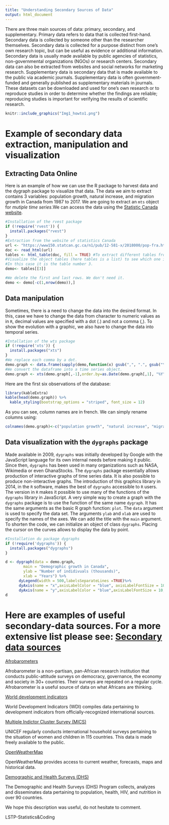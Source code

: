 ```yaml
---
title: "Understanding Secondary Sources of Data"
output: html_document
---
```


There are three main sources of data: primary, secondary, and supplementary. Primary data refers to data that is collected first-hand. Secondary data is collected by someone other than the researcher themselves. Secondary data is collected for a purpose distinct from one’s own research topic, but can be useful as evidence or additional information. Secondary data is usually made available by public agencies of statistics, non-governmental organizations (NGOs) or research centers. Secondary data can also be extracted from websites and social networks for marketing research. Supplementary data is secondary data that is made available to the public via academic journals. Supplementary data is often government-funded and generally published as supplementary materials in journals. These datasets can be downloaded and used for one’s own research or to reproduce studies in order to determine whether the findings are reliable; reproducing studies is important for verifying the results of scientific research. 


```r
knitr::include_graphics("Img1_howto1.png")
```

# Example of secondary data extraction, manipulation and visualization
## Extracting Data Online

Here is an example of how we can use the R package to harvest data and the dygraph package to visualize that data. The data we aim to extract contains 3 variables: population growth, natural increase, and migration growth in Canada from 1987 to 2017. We are going to extract an `mts` object for _mutiple time series_.We can access the data using the [Statistic Canada website](https://www150.statcan.gc.ca/n1/pub/12-581-x/2018000/pop-fra.htm). 

```r
#Installation of the rvest package
if (!require('rvest')) {
  install.packages("rvest")
}
#Extraction from the website of statistics Canada
url <- "https://www150.statcan.gc.ca/n1/pub/12-581-x/2018000/pop-fra.htm"
doc <- read_html(url)
tables <- html_table(doc, fill = TRUE) #To extract different tables from the website
#Visualize the object tables (here tables is a list) to see which one is targeted.
#In this case it is the table number 3.
demo<- tables[[3]]

#We delete the first and last rows. We don't need it.
demo <- demo[-c(1,nrow(demo)),]

```

## Data manipulation

Sometimes, there is a need to change the data into the desired format.
In this, case we have to change the data from character to numeric values as in `R`, decimal values are specified with a dot (.) and not a comma (,). To show the evolution with a graphic, we also have to change the data into temporal series.

```r
#Intallation of the wts package
if (!require('xts')) {
  install.packages("xts")
}
#We replace each comma by a dot.
demo.graph <- data.frame(sapply(demo,function(x) gsub(",", ".", gsub("\\.", "",x))))
#We convert the dataframe into a time series object.
demo.graph <- xts(demo.graph[,-1],order.by=as.Date(demo.graph[,1], "%Y"))
```


Here are the first six observations of the database: 

```r
library(kableExtra)
kable(head(demo.graph)) %>%
  kable_styling(bootstrap_options = "striped", font_size = 12)
```

As you can see, column names are in french. We can simply rename columns using:

```r
colnames(demo.graph)<-c("population growth", "natural increase", "migration growth")
```

## Data visualization with the `dygraphs` package

Made available in 2009, `dygraphs` was initially developed by Google with the JavaScript language for its own internal needs before making it public. Since then, `dygraphs` has been used in many organizations such as NASA, Wikimedia or even GhanaStocks. The `dygraphs` package essentially allows production of interactive graphs of time series data. It is also possible to produce non-interactive graphs. The introduction of this graphics library in 2014, in the `R` software, makes the best of `dygraphs` accessible to `R` users. The version in `R` makes it possible to use many of the functions of the `dygraphs` library in JavaScript. A very simple way to create a graph with the `dygraphs` package is to use the function of the same name `dygraph`. It has the same arguments as the basic R graph function: `plot`. The `data` argument is used to specify the data set. The arguments `ylab` and `xlab` are used to specify the names of the axes. We can add the title with the `main` argument. To shorten the code, we can initialize an object of class `dygraphs`. Placing the cursor on the curves allows to display the data by point.

```r
#Installation du package dygraphs
if (!require('dygraphs')) {
  install.packages("dygraphs")
}
```


```r
d <- dygraph(data = demo.graph, 
        main = "Demographic growth in Canada", 
        ylab = "Number of indidivuals (thousands)", 
        xlab = "Years") %>% 
      dyLegend(width = 500,labelsSeparateLines =TRUE)%>%
      dyAxis(name = "x",axisLabelColor = "blue", axisLabelFontSize = 10,drawGrid = FALSE) %>%
      dyAxis(name = "y",axisLabelColor = "blue",axisLabelFontSize = 10,gridLineWidth = 0.1)
d
```


# Here are examples of useful secondary-data sources. For a more extensive list please see: [Secondary data sources](https://researchguides.ben.edu/c.php?g=282050&p=7037030)

[Afrobarometers](https://afrobarometer.org/)

Afrobarometer is a non-partisan, pan-African research institution that conducts public-attitude surveys on democracy, governance, the economy and society in 30+ countries. Their surveys are repeated on a regular cycle. Afrobarometer is a useful source of data on what Africans are thinking.

[World development indicators](https://databank.worldbank.org/source/world-development-indicators)

World Development Indicators (WDI) compiles data pertaining to development indicators from officially-recognized international sources. 

[Multiple Indictor Cluster Survey (MICS)](http://www.unicef.org/statistics/index_24302.html)

UNICEF regularly conducts international household surveys pertaining to the situation of women and children in 115 countries. This data is made freely available to the public. 

[OpenWeatherMap](https://openweathermap.org/)

OpenWeatherMap provides access to current weather, forecasts, maps and historical data. 

[Demographic and Health Surveys (DHS)](http://dhsprogram.com/)

The Demographic and Health Surveys (DHS) Program collects, analyzes and disseminates data pertaining to population, health, HIV, and nutrition in over 90 countries.


We hope this description was useful, do not hesitate to comment.

LSTP-Statistics&Coding
